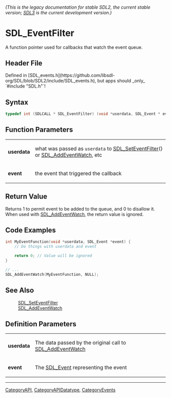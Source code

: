 ====== (This is the legacy documentation for stable SDL2, the current stable version; [https://wiki.libsdl.org/SDL3/ SDL3] is the current development version.) ======
= SDL_EventFilter =

A function pointer used for callbacks that watch the event queue.

== Header File ==

Defined in [SDL_events.h](https://github.com/libsdl-org/SDL/blob/SDL2/include/SDL_events.h), but apps should _only_ `#include "SDL.h"`!

== Syntax ==

<syntaxhighlight lang='c'>
typedef int (SDLCALL * SDL_EventFilter) (void *userdata, SDL_Event * event);</syntaxhighlight>

== Function Parameters ==

{|
|'''userdata'''
|what was passed as <code>userdata</code> to [[SDL_SetEventFilter]]() or [[SDL_AddEventWatch]], etc
|-
|'''event'''
|the event that triggered the callback
|}

== Return Value ==

Returns 1 to permit event to be added to the queue, and 0 to disallow it.
When used with [[SDL_AddEventWatch]], the return value is ignored.

== Code Examples ==

<syntaxhighlight lang='c++'>
int MyEventFunction(void *userdata, SDL_Event *event) {
    // Do things with userdata and event

    return 0; // Value will be ignored
}

// ...
SDL_AddEventWatch(MyEventFunction, NULL);
</syntaxhighlight>

== See Also ==

:[[SDL_SetEventFilter]]
:[[SDL_AddEventWatch]]


== Definition Parameters ==

{|
|'''userdata'''
|The data passed by the original call to [[SDL_AddEventWatch]]
|-
|'''event'''
|The [[SDL_Event]] representing the event
|}

----
[[CategoryAPI]], [[CategoryAPIDatatype]], [[CategoryEvents]]


